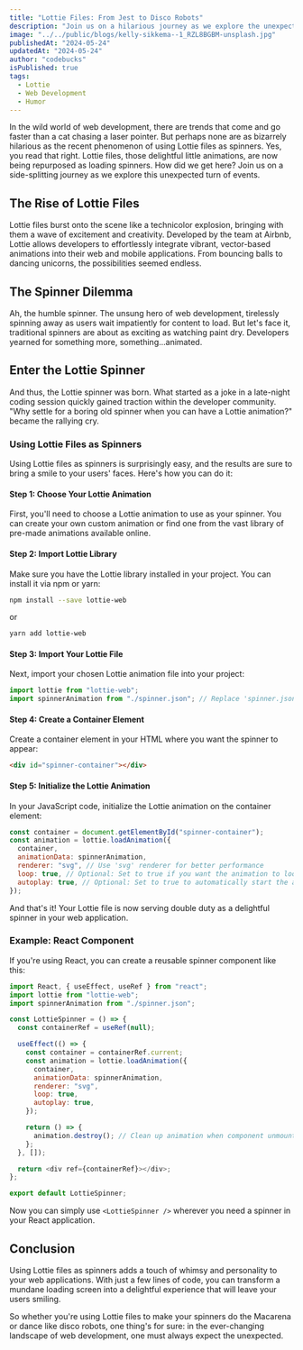 ```yaml
---
title: "Lottie Files: From Jest to Disco Robots"
description: "Join us on a hilarious journey as we explore the unexpected evolution of using Lottie files in web development."
image: "../../public/blogs/kelly-sikkema--1_RZL8BGBM-unsplash.jpg"
publishedAt: "2024-05-24"
updatedAt: "2024-05-24"
author: "codebucks"
isPublished: true
tags:
  - Lottie
  - Web Development
  - Humor
---
```


In the wild world of web development, there are trends that come and go faster than a cat chasing a laser pointer. But perhaps none are as bizarrely hilarious as the recent phenomenon of using Lottie files as spinners. Yes, you read that right. Lottie files, those delightful little animations, are now being repurposed as loading spinners. How did we get here? Join us on a side-splitting journey as we explore this unexpected turn of events.

## The Rise of Lottie Files

Lottie files burst onto the scene like a technicolor explosion, bringing with them a wave of excitement and creativity. Developed by the team at Airbnb, Lottie allows developers to effortlessly integrate vibrant, vector-based animations into their web and mobile applications. From bouncing balls to dancing unicorns, the possibilities seemed endless.

## The Spinner Dilemma

Ah, the humble spinner. The unsung hero of web development, tirelessly spinning away as users wait impatiently for content to load. But let's face it, traditional spinners are about as exciting as watching paint dry. Developers yearned for something more, something...animated.

## Enter the Lottie Spinner

And thus, the Lottie spinner was born. What started as a joke in a late-night coding session quickly gained traction within the developer community. "Why settle for a boring old spinner when you can have a Lottie animation?" became the rallying cry.

### Using Lottie Files as Spinners

Using Lottie files as spinners is surprisingly easy, and the results are sure to bring a smile to your users' faces. Here's how you can do it:

#### Step 1: Choose Your Lottie Animation

First, you'll need to choose a Lottie animation to use as your spinner. You can create your own custom animation or find one from the vast library of pre-made animations available online.

#### Step 2: Import Lottie Library

Make sure you have the Lottie library installed in your project. You can install it via npm or yarn:

```bash
npm install --save lottie-web
```

or

```bash
yarn add lottie-web
```

#### Step 3: Import Your Lottie File

Next, import your chosen Lottie animation file into your project:

```javascript
import lottie from "lottie-web";
import spinnerAnimation from "./spinner.json"; // Replace 'spinner.json' with the path to your Lottie animation file
```

#### Step 4: Create a Container Element

Create a container element in your HTML where you want the spinner to appear:

```html
<div id="spinner-container"></div>
```

#### Step 5: Initialize the Lottie Animation

In your JavaScript code, initialize the Lottie animation on the container element:

```javascript
const container = document.getElementById("spinner-container");
const animation = lottie.loadAnimation({
  container,
  animationData: spinnerAnimation,
  renderer: "svg", // Use 'svg' renderer for better performance
  loop: true, // Optional: Set to true if you want the animation to loop
  autoplay: true, // Optional: Set to true to automatically start the animation
});
```

And that's it! Your Lottie file is now serving double duty as a delightful spinner in your web application.

### Example: React Component

If you're using React, you can create a reusable spinner component like this:

```javascript
import React, { useEffect, useRef } from "react";
import lottie from "lottie-web";
import spinnerAnimation from "./spinner.json";

const LottieSpinner = () => {
  const containerRef = useRef(null);

  useEffect(() => {
    const container = containerRef.current;
    const animation = lottie.loadAnimation({
      container,
      animationData: spinnerAnimation,
      renderer: "svg",
      loop: true,
      autoplay: true,
    });

    return () => {
      animation.destroy(); // Clean up animation when component unmounts
    };
  }, []);

  return <div ref={containerRef}></div>;
};

export default LottieSpinner;
```

Now you can simply use `<LottieSpinner />` wherever you need a spinner in your React application.

## Conclusion

Using Lottie files as spinners adds a touch of whimsy and personality to your web applications. With just a few lines of code, you can transform a mundane loading screen into a delightful experience that will leave your users smiling.

So whether you're using Lottie files to make your spinners do the Macarena or dance like disco robots, one thing's for sure: in the ever-changing landscape of web development, one must always expect the unexpected.
